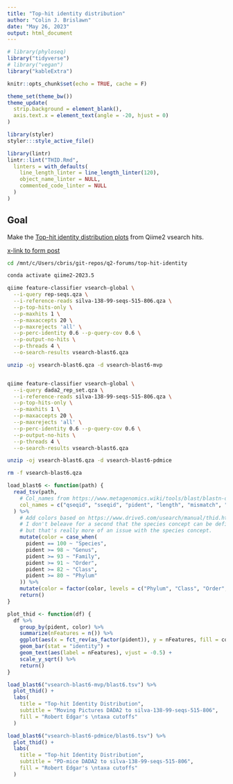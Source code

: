 ```yaml
---
title: "Top-hit identity distribution"
author: "Colin J. Brislawn"
date: "May 26, 2023"
output: html_document
---
```


```r
# library(phyloseq)
library("tidyverse")
# library("vegan")
library("kableExtra")

knitr::opts_chunk$set(echo = TRUE, cache = F)

theme_set(theme_bw())
theme_update(
  strip.background = element_blank(),
  axis.text.x = element_text(angle = -20, hjust = 0)
)
```

```r
library(styler)
styler:::style_active_file()

library(lintr)
lintr::lint("THID.Rmd",
  linters = with_defaults(
    line_length_linter = line_length_linter(120),
    object_name_linter = NULL,
    commented_code_linter = NULL
  )
)
```

## Goal

Make the [Top-hit identity distribution plots](https://www.drive5.com/usearch/manual/thid.html) from Qiime2 vsearch hits.

[x-link to form post](https://forum.qiime2.org/t/understanding-naive-bayes-sklearn-classifier-top-hit-identity-distribution/26584)

```bash
cd /mnt/c/Users/cbris/git-repos/q2-forums/top-hit-identity

conda activate qiime2-2023.5

qiime feature-classifier vsearch-global \
  --i-query rep-seqs.qza \
  --i-reference-reads silva-138-99-seqs-515-806.qza \
  --p-top-hits-only \
  --p-maxhits 1 \
  --p-maxaccepts 20 \
  --p-maxrejects 'all' \
  --p-perc-identity 0.6 --p-query-cov 0.6 \
  --p-output-no-hits \
  --p-threads 4 \
  --o-search-results vsearch-blast6.qza

unzip -oj vsearch-blast6.qza -d vsearch-blast6-mvp


qiime feature-classifier vsearch-global \
  --i-query dada2_rep_set.qza \
  --i-reference-reads silva-138-99-seqs-515-806.qza \
  --p-top-hits-only \
  --p-maxhits 1 \
  --p-maxaccepts 20 \
  --p-maxrejects 'all' \
  --p-perc-identity 0.6 --p-query-cov 0.6 \
  --p-output-no-hits \
  --p-threads 4 \
  --o-search-results vsearch-blast6.qza

unzip -oj vsearch-blast6.qza -d vsearch-blast6-pdmice

rm -f vsearch-blast6.qza
```


```r
load_blast6 <- function(path) {
  read_tsv(path,
    # Col_names from https://www.metagenomics.wiki/tools/blast/blastn-output-format-6
    col_names = c("qseqid", "sseqid", "pident", "length", "mismatch", "gapopen", "qstart", "qend", "sstart", "send", "evalue", "bitscore")
  ) %>%
    # Add colors based on https://www.drive5.com/usearch/manual/thid.html
    # I don't beleave for a second that the species concept can be defined by a set % identity,
    # but that's really more of an issue with the species concept.
    mutate(color = case_when(
      pident == 100 ~ "Species",
      pident >= 98 ~ "Genus",
      pident >= 93 ~ "Family",
      pident >= 91 ~ "Order",
      pident >= 82 ~ "Class",
      pident >= 80 ~ "Phylum"
    )) %>%
    mutate(color = factor(color, levels = c("Phylum", "Class", "Order", "Family", "Genus", "Species"))) %>%
    return()
}

plot_thid <- function(df) {
  df %>%
    group_by(pident, color) %>%
    summarize(nFeatures = n()) %>%
    ggplot(aes(x = fct_rev(as_factor(pident)), y = nFeatures, fill = color)) +
    geom_bar(stat = "identity") +
    geom_text(aes(label = nFeatures), vjust = -0.5) +
    scale_y_sqrt() %>%
    return()
}

load_blast6("vsearch-blast6-mvp/blast6.tsv") %>%
  plot_thid() +
  labs(
    title = "Top-hit Identity Distribution",
    subtitle = "Moving Pictures DADA2 to silva-138-99-seqs-515-806",
    fill = "Robert Edgar's \ntaxa cutoffs"
  )

load_blast6("vsearch-blast6-pdmice/blast6.tsv") %>%
  plot_thid() +
  labs(
    title = "Top-hit Identity Distribution",
    subtitle = "PD-mice DADA2 to silva-138-99-seqs-515-806",
    fill = "Robert Edgar's \ntaxa cutoffs"
  )
```
